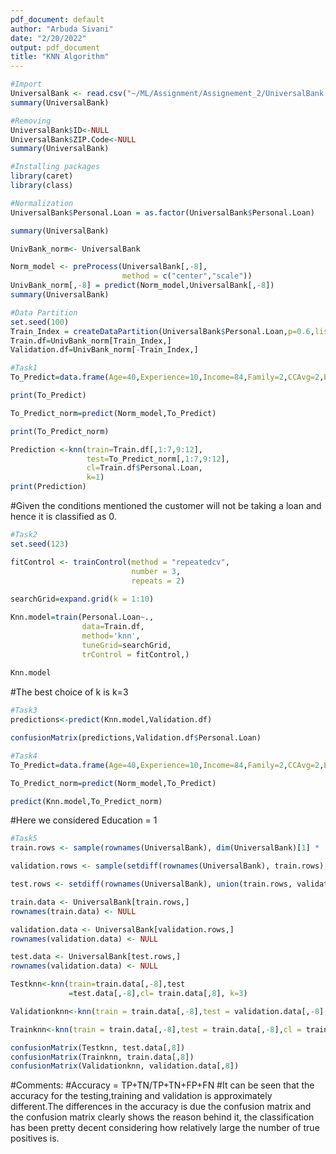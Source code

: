 ---
pdf_document: default
author: "Arbuda Sivani"
date: "2/20/2022"
output: pdf_document
title: "KNN Algorithm"
---
```{r}
#Import
UniversalBank <- read.csv("~/ML/Assignment/Assignement_2/UniversalBank.csv")
summary(UniversalBank)
```
```{r}
#Removing
UniversalBank$ID<-NULL
UniversalBank$ZIP.Code<-NULL
summary(UniversalBank)
```
```{r}
#Installing packages
library(caret)
library(class)
```
```{r}
#Normalization
UniversalBank$Personal.Loan = as.factor(UniversalBank$Personal.Loan)

summary(UniversalBank)

UnivBank_norm<- UniversalBank

Norm_model <- preProcess(UniversalBank[,-8],
                         method = c("center","scale"))
UnivBank_norm[,-8] = predict(Norm_model,UniversalBank[,-8])
summary(UniversalBank)
```

```{r}
#Data Partition
set.seed(100)
Train_Index = createDataPartition(UniversalBank$Personal.Loan,p=0.6,list=FALSE) # 60% reserved for Train
Train.df=UnivBank_norm[Train_Index,]
Validation.df=UnivBank_norm[-Train_Index,]
```
```{r}
#Task1
To_Predict=data.frame(Age=40,Experience=10,Income=84,Family=2,CCAvg=2,Education=0,Mortgage=0,Securities.Account=0,CD.Account=0,Online=1,CreditCard=1)

print(To_Predict)

To_Predict_norm=predict(Norm_model,To_Predict)

print(To_Predict_norm)

Prediction <-knn(train=Train.df[,1:7,9:12], 
                 test=To_Predict_norm[,1:7,9:12],
                 cl=Train.df$Personal.Loan,
                 k=1)
print(Prediction)

```
#Given the conditions mentioned the customer will not be  taking a loan and hence it is classified as 0.

```{r}
#Task2
set.seed(123)

fitControl <- trainControl(method = "repeatedcv",
                           number = 3,
                           repeats = 2)
                           
searchGrid=expand.grid(k = 1:10)

Knn.model=train(Personal.Loan~., 
                data=Train.df,
                method='knn',
                tuneGrid=searchGrid,
                trControl = fitControl,)
        
Knn.model
```
#The best choice of k is k=3

```{r}
#Task3
predictions<-predict(Knn.model,Validation.df)

confusionMatrix(predictions,Validation.df$Personal.Loan)
```
```{r}
#Task4
To_Predict=data.frame(Age=40,Experience=10,Income=84,Family=2,CCAvg=2,Education=1,Mortgage=0,Securities.Account=0,CD.Account=0,Online=1,CreditCard=1)

To_Predict_norm=predict(Norm_model,To_Predict)

predict(Knn.model,To_Predict_norm)
```
#Here we considered Education = 1

```{r}
#Task5
train.rows <- sample(rownames(UniversalBank), dim(UniversalBank)[1] * .50)

validation.rows <- sample(setdiff(rownames(UniversalBank), train.rows), dim(UniversalBank)[1]*0.30)

test.rows <- setdiff(rownames(UniversalBank), union(train.rows, validation.rows))

train.data <- UniversalBank[train.rows,]
rownames(train.data) <- NULL 

validation.data <- UniversalBank[validation.rows,]
rownames(validation.data) <- NULL

test.data <- UniversalBank[test.rows,]
rownames(validation.data) <- NULL

Testknn<-knn(train=train.data[,-8],test
             =test.data[,-8],cl= train.data[,8], k=3)

Validationknn<-knn(train = train.data[,-8],test = validation.data[,-8],cl = train.data[,8], k=3)

Trainknn<-knn(train = train.data[,-8],test = train.data[,-8],cl = train.data[,8], k=3)

confusionMatrix(Testknn, test.data[,8])
confusionMatrix(Trainknn, train.data[,8])
confusionMatrix(Validationknn, validation.data[,8])
```
#Comments:
#Accuracy = TP+TN/TP+TN+FP+FN
#It can be seen that the accuracy for the testing,training and validation is approximately different.The differences in the accuracy is due the confusion matrix and the confusion matrix clearly shows the reason behind it, the classification has been pretty decent considering how relatively large the number of true positives is.

